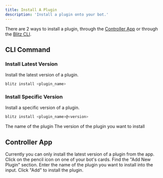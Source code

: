 ```yaml
---
title: Install A Plugin
description: 'Install a plugin onto your bot.'
---
```


There are 2 ways to install a plugin, through the [Controller App](/installation/controller) or through the [Blitz CLI](/installation/cli).

## CLI Command

### Install Latest Version
Install the latest version of a plugin.
```bash Terminal
blitz install <plugin_name>
```

### Install Specific Version
Install a specific version of a plugin.
```bash Terminal
blitz install <plugin_name>@<version>
```

<ParamField path="plugin_name" type="string" required>
  The name of the plugin
</ParamField>


<ParamField path="version" type="number">
  The version of the plugin you want to install
</ParamField>


## Controller App
<Warning>
Currently you can only install the latest version of a plugin from the app.
</Warning>

<Steps>
  <Step title="Edit A Bot">
    Click on the pencil icon on one of your bot's cards.
  </Step>
  <Step title="Find Plugins Input">
    Find the "Add New Plugin" section.
  </Step>
  <Step title="Specify Plugin">
    Enter the name of the plugin you want to install into the input.
  </Step>
    <Step title="Install">
    Click "Add" to install the plugin.
  </Step>
</Steps>